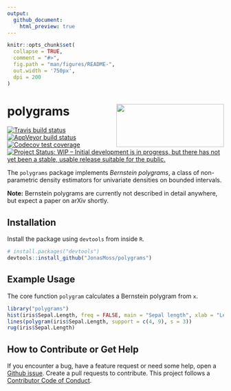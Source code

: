 ```yaml
---
output:
  github_document:
    html_preview: true
---
```


```r
knitr::opts_chunk$set(
  collapse = TRUE,
  comment = "#>",
  fig.path = "man/figures/README-",
  out.width = '750px', 
  dpi = 200
)
```

# polygrams <img src="man/figures/logo.png" align="right" width="250" height="100" />

<!-- badges: start -->
[![Travis build status](https://travis-ci.org/JonasMoss/polygrams.svg?branch=master)](https://travis-ci.org/JonasMoss/polygrams)
[![AppVeyor build status](https://ci.appveyor.com/api/projects/status/github/JonasMoss/polygrams?branch=master&svg=true)](https://ci.appveyor.com/project/JonasMoss/polygrams)
[![Codecov test coverage](https://codecov.io/gh/JonasMoss/polygrams/branch/master/graph/badge.svg)](https://codecov.io/gh/JonasMoss/polygrams?branch=master)
[![Project Status: WIP – Initial development is in progress, but there has not yet been a stable, usable release suitable for the public.](https://www.repostatus.org/badges/latest/wip.svg)](https://www.repostatus.org/#wip)
<!-- badges: end -->

The `polygrams` package implements *Bernstein polygrams*, a class of 
non-parametric density estimators for univariate densities on bounded intervals.

**Note:** Bernstein polygrams are currently not described in detail anywhere,
but expect a paper on arXiv shortly.

## Installation
Install the package using `devtools` from inside `R`.

```r
# install.packages("devtools")
devtools::install_github("JonasMoss/polygrams")
```

## Example Usage
The core function `polygram` calculates a Bernstein polygram from `x`.

```r
library("polygrams")
hist(iris$Sepal.Length, freq = FALSE, main = "Sepal length", xlab = "Length", ylim = c(0, 0.5))
lines(polygram(iris$Sepal.Length, support = c(4, 9), s = 3))
rug(iris$Sepal.Length)
```

## How to Contribute or Get Help
If you encounter a bug, have a feature request or need some help, open a [Github issue](https://github.com/JonasMoss/polygrams/issues). Create a pull requests
to contribute. This project follows a [Contributor Code of Conduct](https://www.contributor-covenant.org/version/1/4/code-of-conduct.md).
